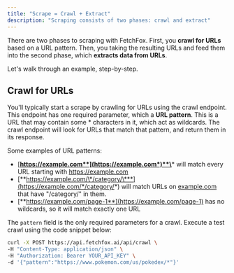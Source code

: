 ```yaml
---
title: "Scrape = Crawl + Extract"
description: "Scraping consists of two phases: crawl and extract"
---
```


There are two phases to scraping with FetchFox. First, you **crawl for URLs** based on a URL pattern. Then, you taking the resulting URLs and feed them into the second phase, which **extracts data from URLs**.

Let's walk through an example, step-by-step.

## Crawl for URLs

You'll typically start a scrape by crawling for URLs using the crawl endpoint. This endpoint has one required parameter, which a **URL pattern**. This is a URL that may contain some \* characters in it, which act as wildcards. The crawl endpoint will look for URLs that match that pattern, and return them in its response.

Some examples of URL patterns:

- [**https://example.com**](https://example.com*)**\*** will match every URL starting with https://example.com
- [**https://example.com/\*/category/\***](https://example.com/*/category/*) will match URLs on [example.com](http://example.com) that have "/category/" in them.
- [**https://example.com/page-1**](https://example.com/page-1) has no wildcards, so it will match exactly one URL

The `pattern` field is the only required parameters for a crawl. Execute a test crawl using the code snippet below:

<CodeGroup>

```bash curl
curl -X POST https://api.fetchfox.ai/api/crawl \
-H "Content-Type: application/json" \
-H "Authorization: Bearer YOUR_API_KEY" \
-d '{"pattern":"https://www.pokemon.com/us/pokedex/*"}'
```

</CodeGroup>